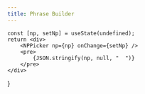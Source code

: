 ```yaml
---
title: Phrase Builder
---
```



    const [np, setNp] = useState(undefined);
    return <div>
        <NPPicker np={np} onChange={setNp} />
        <pre>
            {JSON.stringify(np, null, "  ")}
        </pre>
    </div>
}

<Display />